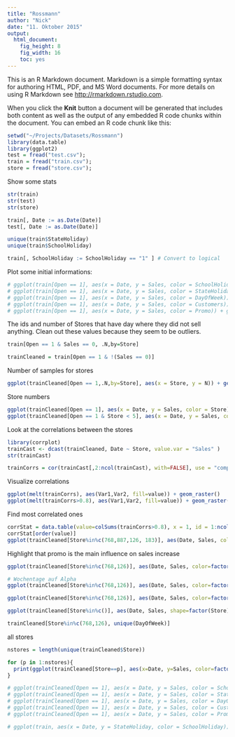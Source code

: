 ---
title: "Rossmann"
author: "Nick"
date: "11. Oktober 2015"
output:
  html_document:
    fig_height: 8
    fig_width: 16
    toc: yes
---

This is an R Markdown document. Markdown is a simple formatting syntax for authoring HTML, PDF, and MS Word documents. For more details on using R Markdown see <http://rmarkdown.rstudio.com>.

When you click the **Knit** button a document will be generated that includes both content as well as the output of any embedded R code chunks within the document. You can embed an R code chunk like this:

```{r}

setwd("~/Projects/Datasets/Rossmann")
library(data.table)
library(ggplot2)
test = fread("test.csv");
train = fread("train.csv");
store = fread("store.csv");

```

Show some stats

```{r, echo=FALSE}
str(train)
str(test)
str(store)

train[, Date := as.Date(Date)]
test[, Date := as.Date(Date)]

unique(train$StateHoliday)
unique(train$SchoolHoliday)

train[, SchoolHoliday := SchoolHoliday == "1" ] # Convert to logical
```
Plot some initial informations:
```{r}
# ggplot(train[Open == 1], aes(x = Date, y = Sales, color = SchoolHoliday)) + geom_point()
# ggplot(train[Open == 1], aes(x = Date, y = Sales, color = StateHoliday)) + geom_point()
# ggplot(train[Open == 1], aes(x = Date, y = Sales, color = DayOfWeek)) + geom_point()
# ggplot(train[Open == 1], aes(x = Date, y = Sales, color = Customers)) + geom_point()
# ggplot(train[Open == 1], aes(x = Date, y = Sales, color = Promo)) + geom_point()

```

The ids and number of Stores that have day where they did not sell anything. Clean out these values because they seem to be outliers.

```{r}
train[Open == 1 & Sales == 0, .N,by=Store]

trainCleaned = train[Open == 1 & !(Sales == 0)]
```

Number of samples for stores
```{r}
ggplot(trainCleaned[Open == 1,.N,by=Store], aes(x = Store, y = N)) + geom_point()
```
Store numbers

```{r}
ggplot(trainCleaned[Open == 1], aes(x = Date, y = Sales, color = Store)) + geom_point()
ggplot(trainCleaned[Open == 1 & Store < 5], aes(x = Date, y = Sales, color = Store, shape = SchoolHoliday)) + geom_point()
```
Look at the correlations between the stores
```{r}
library(corrplot)
trainCast <- dcast(trainCleaned, Date ~ Store, value.var = "Sales" )
str(trainCast)

trainCorrs = cor(trainCast[,2:ncol(trainCast), with=FALSE], use = "complete")


```
Visualize correlations
```{r}
ggplot(melt(trainCorrs), aes(Var1,Var2, fill=value)) + geom_raster()
ggplot(melt(trainCorrs>0.8), aes(Var1,Var2, fill=value)) + geom_raster()
```

Find most correlated ones
```{r}
corrStat = data.table(value=colSums(trainCorrs>0.8), x = 1, id = 1:ncol(trainCorrs) )
corrStat[order(value)]
ggplot(trainCleaned[Store%in%c(768,887,126, 183)], aes(Date, Sales, color=factor(Store))) +geom_point() + geom_line() +scale_colour_brewer(palette = "Set1")

```
Highlight that promo is the main influence on sales increase

```{r}
ggplot(trainCleaned[Store%in%c(768,126)], aes(Date, Sales, color=factor(Store), alpha = Promo)) +geom_point(size=3) + geom_line() +scale_colour_brewer(palette = "Set1")

# Wochentage auf Alpha
ggplot(trainCleaned[Store%in%c(768,126)], aes(Date, Sales, color=factor(Store), alpha = Promo)) +geom_point(size=3) + geom_line() +scale_colour_brewer(palette = "Set1")

ggplot(trainCleaned[Store%in%c(768,126)], aes(Date, Sales, color=factor(Store), alpha = Promo, shape = factor(DayOfWeek))) +geom_point(size=5) + geom_line() +scale_colour_brewer(palette = "Set1")

ggplot(trainCleaned[Store%in%c()], aes(Date, Sales, shape=factor(Store), color=factor(DayOfWeek), alpha = Promo)) +geom_point(size=3) +scale_colour_brewer(palette = "Set1")

trainCleaned[Store%in%c(768,126), unique(DayOfWeek)]
```

all stores

```{r}
nstores = length(unique(trainCleaned$Store))

for (p in 1:nstores){
  print(ggplot(trainCleaned[Store==p], aes(x=Date, y=Sales, color=factor(DayOfWeek), shape = factor(Promo), group=1, alpha = as.numeric(!SchoolHoliday))) +geom_point(size=3) + geom_line(color="DarkGray") +scale_colour_brewer(palette = "Set1")  + theme_bw() +  scale_alpha(range=c(0.3,1), limits=c(0,1), na.value = 0))
}
```



```{r}
# ggplot(trainCleaned[Open == 1], aes(x = Date, y = Sales, color = SchoolHoliday)) + geom_point()
# ggplot(trainCleaned[Open == 1], aes(x = Date, y = Sales, color = StateHoliday)) + geom_point()
# ggplot(trainCleaned[Open == 1], aes(x = Date, y = Sales, color = DayOfWeek)) + geom_point()
# ggplot(trainCleaned[Open == 1], aes(x = Date, y = Sales, color = Customers)) + geom_point()
# ggplot(trainCleaned[Open == 1], aes(x = Date, y = Sales, color = Promo)) + geom_point()

```


```{r}
# ggplot(train, aes(x = Date, y = StateHoliday, color = SchoolHoliday)) + geom_point()
```


